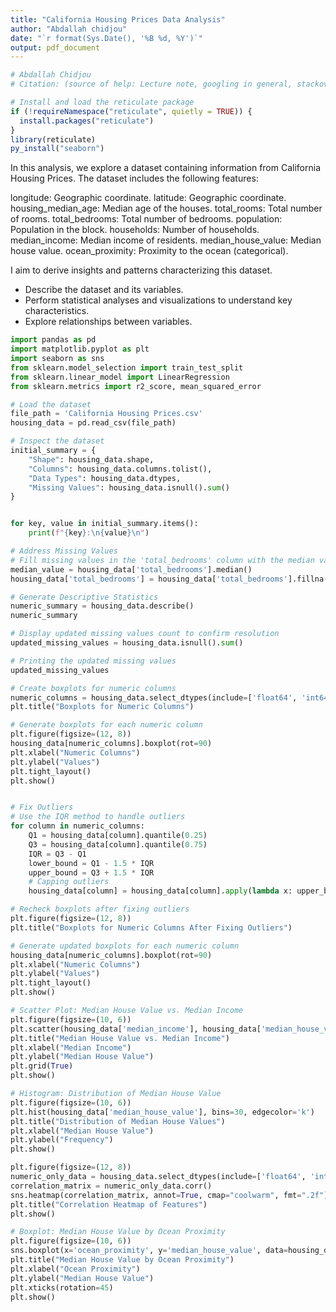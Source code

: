 ```yaml
---
title: "California Housing Prices Data Analysis"
author: "Abdallah chidjou"
date: "`r format(Sys.Date(), '%B %d, %Y')`"
output: pdf_document
---
```



```r
# Abdallah Chidjou
# Citation: (source of help: Lecture note, googling in general, stackoverflow, and chatgpt)
```


```r
# Install and load the reticulate package
if (!requireNamespace("reticulate", quietly = TRUE)) {
  install.packages("reticulate")
}
library(reticulate)
py_install("seaborn")
```


In this analysis, we explore a dataset containing information from California Housing Prices. The dataset includes the following features:

longitude: Geographic coordinate.
latitude: Geographic coordinate.
housing_median_age: Median age of the houses.
total_rooms: Total number of rooms.
total_bedrooms: Total number of bedrooms.
population: Population in the block.
households: Number of households.
median_income: Median income of residents.
median_house_value: Median house value.
ocean_proximity: Proximity to the ocean (categorical).

I aim to derive insights and patterns characterizing this dataset.

- Describe the dataset and its variables.
- Perform statistical analyses and visualizations to understand key characteristics.
- Explore relationships between variables.


```python
import pandas as pd
import matplotlib.pyplot as plt
import seaborn as sns
from sklearn.model_selection import train_test_split
from sklearn.linear_model import LinearRegression
from sklearn.metrics import r2_score, mean_squared_error

```



```python
# Load the dataset
file_path = 'California Housing Prices.csv'
housing_data = pd.read_csv(file_path)

# Inspect the dataset
initial_summary = {
    "Shape": housing_data.shape,
    "Columns": housing_data.columns.tolist(),
    "Data Types": housing_data.dtypes,
    "Missing Values": housing_data.isnull().sum()
}


for key, value in initial_summary.items():
    print(f"{key}:\n{value}\n")
```



```python

# Address Missing Values
# Fill missing values in the 'total_bedrooms' column with the median value
median_value = housing_data['total_bedrooms'].median()
housing_data['total_bedrooms'] = housing_data['total_bedrooms'].fillna(median_value)

# Generate Descriptive Statistics
numeric_summary = housing_data.describe()
numeric_summary

# Display updated missing values count to confirm resolution
updated_missing_values = housing_data.isnull().sum()

# Printing the updated missing values
updated_missing_values
```

```python
# Create boxplots for numeric columns
numeric_columns = housing_data.select_dtypes(include=['float64', 'int64']).columns
plt.title("Boxplots for Numeric Columns")

# Generate boxplots for each numeric column
plt.figure(figsize=(12, 8))
housing_data[numeric_columns].boxplot(rot=90)
plt.xlabel("Numeric Columns")
plt.ylabel("Values")
plt.tight_layout()
plt.show()

```
```python

```


```python
# Fix Outliers
# Use the IQR method to handle outliers
for column in numeric_columns:
    Q1 = housing_data[column].quantile(0.25)
    Q3 = housing_data[column].quantile(0.75)
    IQR = Q3 - Q1
    lower_bound = Q1 - 1.5 * IQR
    upper_bound = Q3 + 1.5 * IQR
    # Capping outliers
    housing_data[column] = housing_data[column].apply(lambda x: upper_bound if x > upper_bound else (lower_bound if x < lower_bound else x))

# Recheck boxplots after fixing outliers
plt.figure(figsize=(12, 8))
plt.title("Boxplots for Numeric Columns After Fixing Outliers")

# Generate updated boxplots for each numeric column
housing_data[numeric_columns].boxplot(rot=90)
plt.xlabel("Numeric Columns")
plt.ylabel("Values")
plt.tight_layout()
plt.show()

```









```python
# Scatter Plot: Median House Value vs. Median Income
plt.figure(figsize=(10, 6))
plt.scatter(housing_data['median_income'], housing_data['median_house_value'], alpha=0.5)
plt.title("Median House Value vs. Median Income")
plt.xlabel("Median Income")
plt.ylabel("Median House Value")
plt.grid(True)
plt.show()

```

```python
# Histogram: Distribution of Median House Value
plt.figure(figsize=(10, 6))
plt.hist(housing_data['median_house_value'], bins=30, edgecolor='k')
plt.title("Distribution of Median House Values")
plt.xlabel("Median House Value")
plt.ylabel("Frequency")
plt.show()
```

```python
plt.figure(figsize=(12, 8))
numeric_only_data = housing_data.select_dtypes(include=['float64', 'int64'])
correlation_matrix = numeric_only_data.corr()
sns.heatmap(correlation_matrix, annot=True, cmap="coolwarm", fmt=".2f")
plt.title("Correlation Heatmap of Features")
plt.show()
```



```python
# Boxplot: Median House Value by Ocean Proximity
plt.figure(figsize=(10, 6))
sns.boxplot(x='ocean_proximity', y='median_house_value', data=housing_data)
plt.title("Median House Value by Ocean Proximity")
plt.xlabel("Ocean Proximity")
plt.ylabel("Median House Value")
plt.xticks(rotation=45)
plt.show()
```




